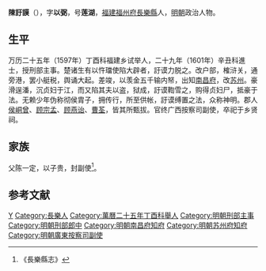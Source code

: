 '''陳訏謨'''（{{bd|？||？|catIdx=}}），字'''以弼'''，号'''莲湖'''，[[福建|福建]][[福州府|福州府]][[長樂縣|長樂縣]]人，[[明朝|明朝]]政治人物。

== 生平 ==
万历二十五年（1597年）丁酉科福建乡试举人，二十九年（1601年）辛丑科進士，授刑部主事。楚诸生有以忤璫使陷大辟者，訏谟力脱之。改户部，榷浒关，通旁港，罢小艇税，舆诵大起。差竣，以羡金五千输内帑，出知[[南昌府|南昌府]]，改[[苏州|苏州]]。豪滑逞潘，沉贞妇于江，而又陷其夫以盗，狱成，訏谟鞫雪之，购得贞妇尸，抵豪于法。无赖少年伪称彻侯胄子，拥传行，所至供帐，訏谟缚置之法，众称神明。郡人[[侯峒曾|侯峒曾]]、[[顾宗孟|顾宗孟]]、[[顾燕诒|顾燕诒]]、[[曹荃|曹荃]]，皆其所甄拔。官终广西按察司副使，卒祀于乡贤祠。

== 家族 ==
父陈一定，以子贵，封副使<ref>《長樂縣志》</ref>。

==参考文献==
{{reflist}}

{{萬曆二十九年辛丑科殿試金榜}}

{{Authority control}}

{{DEFAULTSORT:}}
[[Category:陈姓|Y]]
[[Category:長樂人|Category:長樂人]]
[[Category:萬曆二十五年丁酉科舉人|Category:萬曆二十五年丁酉科舉人]]
[[Category:明朝刑部主事|Category:明朝刑部主事]]
[[Category:明朝刑部郎中|Category:明朝刑部郎中]]
[[Category:明朝南昌府知府|Category:明朝南昌府知府]]
[[Category:明朝苏州府知府|Category:明朝苏州府知府]]
[[Category:明朝廣東按察司副使|Category:明朝廣東按察司副使]]